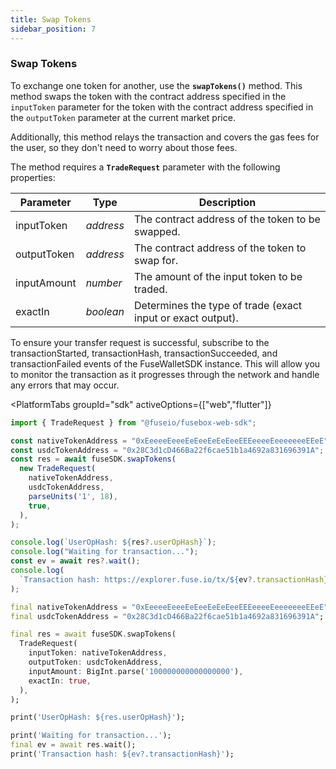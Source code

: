 ```yaml
---
title: Swap Tokens
sidebar_position: 7
---
```



### Swap Tokens

To exchange one token for another, use the **`swapTokens()`** method. This method swaps the token with the contract address specified in the `inputToken` parameter for the token with the contract address specified in the `outputToken` parameter at the current market price.&#x20;

Additionally, this method relays the transaction and covers the gas fees for the user, so they don't need to worry about those fees.

The method requires a **`TradeRequest`** parameter with the following properties:

| Parameter   | Type      | Description                                                      |
| ----------- | --------- | ------------------------------------------------                 |
| inputToken  | _address_ | The contract address of the token to be swapped.                 |
| outputToken | _address_ | The contract address of the token to swap for.                   |
| inputAmount | _number_  | The amount of the input token to be traded.                      |
| exactIn     | _boolean_ | Determines the type of trade (exact input or exact output).      |

To ensure your transfer request is successful, subscribe to the transactionStarted, transactionHash, transactionSucceeded, and transactionFailed events of the FuseWalletSDK instance. This will allow you to monitor the transaction as it progresses through the network and handle any errors that may occur.

<PlatformTabs
	groupId="sdk"
	activeOptions={["web","flutter"]}
>
<PlatformTabItem value="web">

```typescript
import { TradeRequest } from "@fuseio/fusebox-web-sdk";

const nativeTokenAddress = "0xEeeeeEeeeEeEeeEeEeEeeEEEeeeeEeeeeeeeEEeE";
const usdcTokenAddress = "0x28C3d1cD466Ba22f6cae51b1a4692a831696391A";
const res = await fuseSDK.swapTokens(
  new TradeRequest(
    nativeTokenAddress,
    usdcTokenAddress,
    parseUnits('1', 18),
    true,
  ),
);

console.log(`UserOpHash: ${res?.userOpHash}`);
console.log("Waiting for transaction...");
const ev = await res?.wait();
console.log(
  `Transaction hash: https://explorer.fuse.io/tx/${ev?.transactionHash}`
);
```

</PlatformTabItem>

<PlatformTabItem value="flutter">

```dart
final nativeTokenAddress = "0xEeeeeEeeeEeEeeEeEeEeeEEEeeeeEeeeeeeeEEeE";
final usdcTokenAddress = "0x28C3d1cD466Ba22f6cae51b1a4692a831696391A";

final res = await fuseSDK.swapTokens(
  TradeRequest(
    inputToken: nativeTokenAddress,
    outputToken: usdcTokenAddress,
    inputAmount: BigInt.parse('100000000000000000'),
    exactIn: true,
  ),
);

print('UserOpHash: ${res.userOpHash}');

print('Waiting for transaction...');
final ev = await res.wait();
print('Transaction hash: ${ev?.transactionHash}');
```

</PlatformTabItem>
</PlatformTabs>
